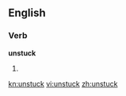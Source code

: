 ==English==

===Verb===
'''unstuck'''

# {{past of|[[unstick]]}}

[[kn:unstuck]]
[[vi:unstuck]]
[[zh:unstuck]]